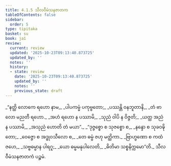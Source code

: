 ```yaml
---
title: 4.1.5 သီလဝီမံသနဇာတက
tableOfContents: false
sidebar:
  order: 5
type: tipitaka
basket: su
book: ja1
review:
  current: review
  updated: '2025-10-23T09:13:40.873725'
  updated_by: ''
  notes: ''
  history:
  - state: review
    date: '2025-10-23T09:13:40.873725'
    updated_by: ''
    notes: ''
    previous_state: draft
---
```



<ReviewStatus review={frontmatter.review} showDetails={true} />

<HypothesisAnnotation frontmatter={frontmatter} />

<DynamicBreadcrumb />

<Division number="17" book="ja1" e="ch" v="22" p="95">

<Paragraph number="903" type="verses" book="ja1">
_“နတ္ထိ လောကေ ရဟော နာမ,_  
_ပါပကမ္မံ ပကုဗ္ဗတော;_  
_ပဿန္တိ ဝနဘူတာနိ,_  
_တံ ဗာလော မညတီ ရဟော._  

</Paragraph>

</Division>
<Division number="18" book="ja1" e="ch" v="22" p="95">

<Paragraph number="904" type="verses" book="ja1">
_အဟံ ရဟော န ပဿာမိ,_  
_သုညံ ဝါပိ န ဝိဇ္ဇတိ;_  
_ယတ္ထ အညံ န ပဿာမိ,_  
_အသုညံ ဟောတိ တံ မယာ”._  

</Paragraph>

</Division>
<Division number="19" book="ja1" e="ch" v="22" p="95">

<Paragraph number="905" type="verses" book="ja1">
_“ဒုဇ္ဇစ္စော စ သုဇစ္စော စ,_  
_နန္ဒော စ သုခဝဍ္ဎိတော;_  
_ဝေဇ္ဇော စ အဒ္ဓုဝသီလော စ,_  
_တေ ဓမ္မံ ဇဟု မတ္ထိကာ._  

</Paragraph>

</Division>
<Division number="20" book="ja1" e="ch" v="22" p="95">

<Paragraph number="906" type="verses" book="ja1">
_ဗြာဟ္မဏော စ ကထံ ဇဟေ,_  
_သဗ္ဗဓမ္မာန ပါရဂူ;_  
_ယော ဓမ္မမနုပါလေတိ,_  
_ဓိတိမာ သစ္စနိက္ကမော”တိ._  


</Paragraph>
</Division>

<Paragraph number="907" type="center" book="ja1">
သီလဝီမံသနဇာတကံ ပဉ္စမံ.
</Paragraph>